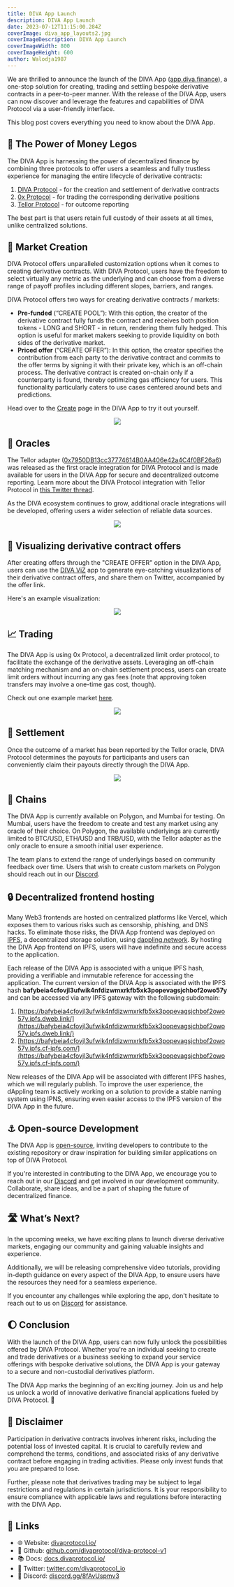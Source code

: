 ```yaml
---
title: DIVA App Launch
description: DIVA App Launch
date: 2023-07-12T11:15:00.284Z
coverImage: diva_app_layouts2.jpg
coverImageDescription: DIVA App Launch
coverImageWidth: 800
coverImageHeight: 600
author: Walodja1987
---
```


We are thrilled to announce the launch of the DIVA App ([app.diva.finance](https://app.diva.finance/)), a one-stop solution for creating, 
trading and settling bespoke derivative contracts in a peer-to-peer manner. With the release of the DIVA App, users can now discover and 
leverage the features and capabilities of DIVA Protocol via a user-friendly interface.

This blog post covers everything you need to know about the DIVA App.

## 🧩 The Power of Money Legos

The DIVA App is harnessing the power of decentralized finance by combining three protocols to offer users a seamless and fully trustless 
experience for managing the entire lifecycle of derivative contracts:
1. [DIVA Protocol](https://www.divaprotocol.io/) - for the creation and settlement of derivative contracts
2. [0x Protocol](https://0x.org/) - for trading the corresponding derivative positions
3. [Tellor Protocol](https://tellor.io/) - for outcome reporting

The best part is that users retain full custody of their assets at all times, unlike centralized solutions.

## 🎯 Market Creation

DIVA Protocol offers unparalleled customization options when it comes to creating derivative contracts. 
With DIVA Protocol, users have the freedom to select virtually any metric as the underlying and can choose from a diverse 
range of payoff profiles including different slopes, barriers, and ranges.

DIVA Protocol offers two ways for creating derivative contracts / markets:
* **Pre-funded** (“CREATE POOL”): With this option, the creator of the derivative contract fully funds the contract and receives both position tokens - LONG and SHORT - in return, 
rendering them fully hedged. This option is useful for market makers seeking to provide liquidity on both sides 
of the derivative market.
* **Priced offer** (“CREATE OFFER”): In this option, the creator specifies the contribution from each party 
to the derivative contract and commits to the offer terms by signing it with their private key, which is an 
off-chain process. The derivative contract is created on-chain only if a counterparty is found, thereby 
optimizing gas efficiency for users. This functionality particularly caters to use cases centered around 
bets and predictions.

Head over to the [Create](https://app.diva.finance/Create) page in the DIVA App to try it out yourself.

<p align="center">
  <img src="/images/posts/step1_create_offer.png" />
</p>

## 🔮 Oracles
The Tellor adapter ([0x7950DB13cc37774614B0AA406e42a4C4f0BF26a6](https://polygonscan.com/address/0x7950DB13cc37774614B0AA406e42a4C4f0BF26a6)) was released as the first oracle integration 
for DIVA Protocol and is made available for users in the DIVA App for secure and decentralized outcome reporting. 
Learn more about the DIVA Protocol integration with Tellor Protocol in [this Twitter thread](https://twitter.com/WeAreTellor/status/1674804651412148226?s=20).

As the DIVA ecosystem continues to grow, additional oracle integrations will be developed, offering users a 
wider selection of reliable data sources.

<p align="center">
  <img src="/images/posts/step2_oracle.png" />
</p>

## 📸 Visualizing derivative contract offers

After creating offers through the "CREATE OFFER" option in the DIVA App, users can use the [DIVA ViZ](https://divaviz.com/) app to generate eye-catching visualizations of their derivative contract offers, 
and share them on Twitter, accompanied by the offer link.

Here's an example visualization:

<p align="center">
  <img src="/images/posts/diva_viz_example_illustration.jpeg" />
</p>

## 📈 Trading

The DIVA App is using 0x Protocol, a decentralized limit order protocol, to facilitate the exchange of the derivative assets. 
Leveraging an off-chain matching mechanism and an on-chain settlement process, users can create limit orders without 
incurring any gas fees (note that approving token transfers may involve a one-time gas cost, though).

Check out one example market [here](https://app.diva.finance/0xe70276f9f60b4b81f920b1b0416e7aa4c671ad829dc5b7ec8228a48d090b5635/long).

<p align="center">
  <img src="/images/posts/diva_app_trading.png" />
</p>

## 💸 Settlement

Once the outcome of a market has been reported by the Tellor oracle, DIVA Protocol determines the payouts for participants 
and users can conveniently claim their payouts directly through the DIVA App.

<p align="center">
  <img src="/images/posts/diva_app_dashboard.png" />
</p>

## 🔗 Chains

The DIVA App is currently available on Polygon, and Mumbai for testing. On Mumbai, users have the freedom to 
create and test any market using any oracle of their choice. On Polygon, the available underlyings are currently 
limited to BTC/USD, ETH/USD and TRB/USD, with the Tellor adapter as the only oracle to ensure a smooth initial user experience. 

The team plans to extend the range of underlyings based on community feedback over time. Users that wish to 
create custom markets on Polygon should reach out in our [Discord](https://discord.gg/8fAvUspmv3).

## 🔒 Decentralized frontend hosting

Many Web3 frontends are hosted on centralized platforms like Vercel, which exposes them to various risks such as censorship, phishing, and DNS hacks. To eliminate those risks, the DIVA App frontend
was deployed on [IPFS](https://docs.dappling.network/key-concepts/ipfs), a decentralized storage solution, using [dappling.network](https://www.dappling.network/). By hosting the DIVA App frontend on IPFS, 
users will have indefinite and secure access to the application.

Each release of the DIVA App is associated with a unique IPFS hash, providing a verifiable and immutable reference for accessing the application. The current version of the DIVA App is associated with the IPFS hash **bafybeia4cfovjl3ufwik4nfdizwmxrkfb5xk3popevagsjchbof2owo57y** and can be accessed via any IPFS gateway with the following subdomain:
1. [https://bafybeia4cfovjl3ufwik4nfdizwmxrkfb5xk3popevagsjchbof2owo57y.ipfs.dweb.link/](https://bafybeia4cfovjl3ufwik4nfdizwmxrkfb5xk3popevagsjchbof2owo57y.ipfs.dweb.link/)
2. [https://bafybeia4cfovjl3ufwik4nfdizwmxrkfb5xk3popevagsjchbof2owo57y.ipfs.cf-ipfs.com/](https://bafybeia4cfovjl3ufwik4nfdizwmxrkfb5xk3popevagsjchbof2owo57y.ipfs.cf-ipfs.com/)

New releases of the DIVA App will be associated with different IPFS hashes, which we will regularly publish. 
To improve the user experience, the dAppling team is actively working on a solution to provide a stable naming system using IPNS, ensuring even easier access to the IPFS version of the DIVA App in the future.

## ⚓ Open-source Development

The DIVA App is [open-source](https://github.com/divaprotocol/diva-monorepo/tree/main/packages/diva-app), inviting developers to contribute to the existing repository or draw inspiration 
for building similar applications on top of DIVA Protocol.

If you're interested in contributing to the DIVA App, we encourage you to reach out in our [Discord](https://discord.gg/8fAvUspmv3) and get involved 
in our development community. Collaborate, share ideas, and be a part of shaping the future of decentralized finance.

## 🛣️ What’s Next?

In the upcoming weeks, we have exciting plans to launch diverse derivative markets, engaging our community and 
gaining valuable insights and experience.

Additionally, we will be releasing comprehensive video tutorials, providing in-depth guidance on every aspect of 
the DIVA App, to ensure users have the resources they need for a seamless experience.

If you encounter any challenges while exploring the app, don't hesitate to reach out to us on [Discord](https://discord.gg/8fAvUspmv3) for assistance.

## 🌔 Conclusion

With the launch of the DIVA App, users can now fully unlock the possibilities offered by DIVA Protocol. 
Whether you're an individual seeking to create and trade derivatives or a business seeking to expand your service offerings with bespoke derivative solutions, 
the DIVA App is your gateway to a secure and non-custodial derivatives platform.

The DIVA App marks the beginning of an exciting journey. Join us and help us unlock a world of innovative derivative financial applications fueled by DIVA Protocol. 🚀

## 📃 Disclaimer

Participation in derivative contracts involves inherent risks, including the potential loss of invested capital. It is crucial to carefully review 
and comprehend the terms, conditions, and associated risks of any derivative contract before engaging in trading activities. Please only invest 
funds that you are prepared to lose.

Further, please note that derivatives trading may be subject to legal restrictions and regulations in certain jurisdictions. It is your responsibility to 
ensure compliance with applicable laws and regulations before interacting with the DIVA App.

## 🔗 Links

- 🌐 Website: [divaprotocol.io/](https://www.divaprotocol.io/)
- 🍏 Github: [github.com/divaprotocol/diva-protocol-v1](https://github.com/divaprotocol/diva-protocol-v1)
- 📚 Docs: [docs.divaprotocol.io/](https://docs.divaprotocol.io/)
- 🦜 Twitter: [twitter.com/divaprotocol_io](https://twitter.com/divaprotocol_io)
- 🤖 Discord: [discord.gg/8fAvUspmv3](https://discord.gg/8fAvUspmv3)